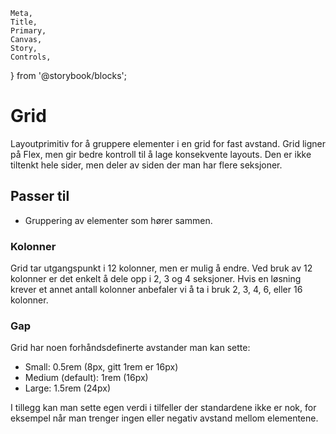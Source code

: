     Meta,
    Title,
    Primary,
    Canvas,
    Story,
    Controls,
} from '@storybook/blocks';

<Meta of={FhiGridStories} />

# Grid

Layoutprimitiv for å gruppere elementer i en grid for fast avstand. Grid ligner på Flex, men gir bedre kontroll til å lage konsekvente layouts.
Den er ikke tiltenkt hele sider, men deler av siden der man har flere seksjoner. 

## Passer til

- Gruppering av elementer som hører sammen.

<Canvas of={FhiGridStories.Preview} />
<Controls />

### Kolonner

Grid tar utgangspunkt i 12 kolonner, men er mulig å endre. Ved bruk av 12 kolonner er det enkelt å dele opp i 2, 3 og 4 seksjoner. Hvis en løsning krever et annet antall kolonner anbefaler vi å ta i bruk 2, 3, 4, 6, eller 16 kolonner.

### Gap

Grid har noen forhåndsdefinerte avstander man kan sette:
- Small: 0.5rem (8px, gitt 1rem er 16px)
- Medium (default): 1rem (16px)
- Large: 1.5rem (24px)

I tillegg kan man sette egen verdi i tilfeller der standardene ikke er nok, for eksempel når man trenger ingen eller negativ avstand mellom elementene.
